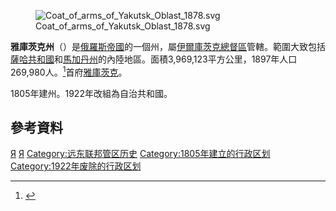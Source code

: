 [[File:Coat_of_arms_of_Yakutsk_Oblast_1878.svg|right]]

'''雅庫茨克州'''（{{lang|ru|Якутская область}}）是[[俄羅斯帝國|俄羅斯帝國]]的一個州，屬[[伊爾庫茨克總督區|伊爾庫茨克總督區]]管轄。範圍大致包括[[薩哈共和國|薩哈共和國]]和[[馬加丹州|馬加丹州]]的內陸地區。面積3,969,123平方公里，1897年人口269,980人。<ref>{{Cite web |url=http://demoscope.ru/weekly/ssp/rus_lan_97.php?reg=116 |title=Первая всеобщая перепись населения Российской Империи 1897 г. |access-date=2009-02-05 |archive-date=2019-10-19 |archive-url=https://web.archive.org/web/20191019130436/http://www.demoscope.ru/weekly/ssp/rus_lan_97.php?reg=116 |dead-url=no }}</ref>首府[[雅庫茨克|雅庫茨克]]。

1805年建州。1922年改組為自治共和國。

==參考資料==
<div class="references-small">
<references />
</div>
{{ImpRussia}}

[[Category:俄罗斯帝国的州|Я]]
[[Category:俄罗斯苏维埃联邦社会主义共和国州份|Я]]
[[Category:远东联邦管区历史|Category:远东联邦管区历史]]
[[Category:1805年建立的行政区划|Category:1805年建立的行政区划]]
[[Category:1922年废除的行政区划|Category:1922年废除的行政区划]]